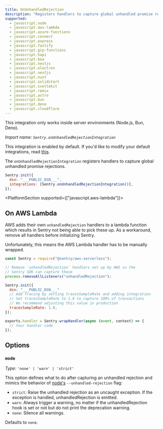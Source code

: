 ```yaml
---
title: OnUnhandledRejection
description: "Registers handlers to capture global unhandled promise rejections. (default)"
supported:
  - javascript.node
  - javascript.aws-lambda
  - javascript.azure-functions
  - javascript.connect
  - javascript.express
  - javascript.fastify
  - javascript.gcp-functions
  - javascript.hapi
  - javascript.koa
  - javascript.nestjs
  - javascript.electron
  - javascript.nextjs
  - javascript.nuxt
  - javascript.solidstart
  - javascript.sveltekit
  - javascript.remix
  - javascript.astro
  - javascript.bun
  - javascript.deno
  - javascript.cloudflare
---
```


<Alert level="info">

This integration only works inside server environments (Node.js, Bun, Deno).

</Alert>

_Import name: `Sentry.onUnhandledRejectionIntegration`_

This integration is enabled by default. If you'd like to modify your default integrations, read [this](./../#modifying-default-integrations).

The `onUnhandledRejectionIntegration` registers handlers to capture global unhandled promise rejections.

```JavaScript
Sentry.init({
  dsn: "___PUBLIC_DSN___",
  integrations: [Sentry.onUnhandledRejectionIntegration()],
});
```

<PlatformSection supported={["javascript.aws-lambda"]}>

## On AWS Lambda

AWS adds their own `unhandledRejection` handlers to a lambda function which results in Sentry not being able to pick these up.
As a workaround, remove all handlers before initializing Sentry.

Unfortunately, this means the AWS Lambda handler has to be <PlatformLink to="/install/cjs-layer/#alternative-initialize-the-sdk-in-code">manually wrapped</PlatformLink>.

```JavaScript
const Sentry = require("@sentry/aws-serverless");

// Remove `unhandledRejection` handlers set up by AWS so the
// Sentry SDK can capture these
process.removeAllListeners("unhandledRejection");

Sentry.init({
  dsn: "___PUBLIC_DSN___"
  // Add Tracing by setting tracesSampleRate and adding integration
  // Set tracesSampleRate to 1.0 to capture 100% of transactions
  // We recommend adjusting this value in production
  tracesSampleRate: 1.0,
});

exports.handler = Sentry.wrapHandler(async (event, context) => {
  // Your handler code
});
```

</PlatformSection>

## Options

### `mode`

_Type: `'none' | 'warn' | 'strict'`_

This option defines what to do after capturing an unhandled rejection and
mimics the behavior of [node's](https://nodejs.org/api/cli.html#--unhandled-rejectionsmode) `--unhandled-rejection` flag:

- `strict`: Raise the unhandled rejection as an uncaught exception. If the exception is handled, unhandledRejection is emitted.
- `warn`: Always trigger a warning, no matter if the unhandledRejection hook is set or not but do not print the deprecation warning.
- `none`: Silence all warnings.

Defaults to `none`.
